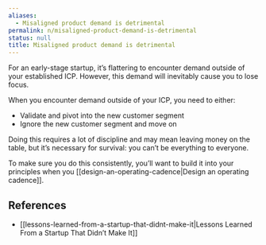 ```yaml
---
aliases:
  - Misaligned product demand is detrimental
permalink: n/misaligned-product-demand-is-detrimental
status: null
title: Misaligned product demand is detrimental
---
```

For an early-stage startup, it’s flattering to encounter demand outside of your established ICP. However, this demand will inevitably cause you to lose focus.

When you encounter demand outside of your ICP, you need to either:

- Validate and pivot into the new customer segment
- Ignore the new customer segment and move on

Doing this requires a lot of discipline and may mean leaving money on the table, but it’s necessary for survival: you can’t be everything to everyone.

To make sure you do this consistently, you’ll want to build it into your principles when you [[design-an-operating-cadence|Design an operating cadence]].

## References

- [[lessons-learned-from-a-startup-that-didnt-make-it|Lessons Learned From a Startup That Didn’t Make It]]
